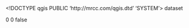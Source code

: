 <!DOCTYPE qgis PUBLIC 'http://mrcc.com/qgis.dtd' 'SYSTEM'>
<qgis version="3.22.0-Bia?owie?a">
  <identifier></identifier>
  <parentidentifier></parentidentifier>
  <language></language>
  <type>dataset</type>
  <title></title>
  <abstract></abstract>
  <contact>
    <name></name>
    <organization></organization>
    <position></position>
    <voice></voice>
    <fax></fax>
    <email></email>
    <role></role>
  </contact>
  <links/>
  <fees></fees>
  <encoding></encoding>
  <crs>
    <spatialrefsys>
      <wkt></wkt>
      <proj4></proj4>
      <srsid>0</srsid>
      <srid>0</srid>
      <authid></authid>
      <description></description>
      <projectionacronym></projectionacronym>
      <ellipsoidacronym></ellipsoidacronym>
      <geographicflag>false</geographicflag>
    </spatialrefsys>
  </crs>
  <extent>
    <spatial miny="0" minz="0" maxx="0" crs="" dimensions="2" maxz="0" minx="0" maxy="0"/>
    <temporal>
      <period>
        <start></start>
        <end></end>
      </period>
    </temporal>
  </extent>
</qgis>
